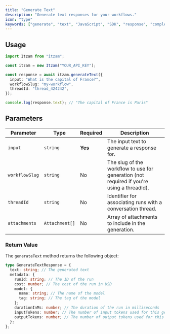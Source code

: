 ```yaml
---
title: "Generate Text"
description: "Generate text responses for your workflows."
icon: "type"
keywords: ["generate", "text", "JavaScript", "SDK", "response", "complete"]
---
```


## Usage

```typescript
import Itzam from "itzam";

const itzam = new Itzam("YOUR_API_KEY");

const response = await itzam.generateText({
  input: "What is the capital of France?",
  workflowSlug: "my-workflow",
  threadId: "thread_424242",
});

console.log(response.text); // "The capital of France is Paris"
```

## Parameters

| Parameter      | Type           | Required | Description                                                                               |
| -------------- | -------------- | -------- | ----------------------------------------------------------------------------------------- |
| `input`        | `string`       | **Yes**  | The input text to generate a response for.                                                |
| `workflowSlug` | `string`       | No       | The slug of the workflow to use for generation (not required if you're using a threadId). |
| `threadId`     | `string`       | No       | Identifier for associating runs with a conversation thread.                               |
| `attachments`  | `Attachment[]` | No       | Array of attachments to include in the generation.                                        |

### Return Value

The `generateText` method returns the following object:

```typescript
type GenerateTextResponse = {
  text: string; // The generated text
  metadata: {
    runId: string; // The ID of the run
    cost: number; // The cost of the run in USD
    model: {
      name: string; // The name of the model
      tag: string; // The tag of the model
    };
    durationInMs: number; // The duration of the run in milliseconds
    inputTokens: number; // The number of input tokens used for this generation
    outputTokens: number; // The number of output tokens used for this generation
  };
};
```
